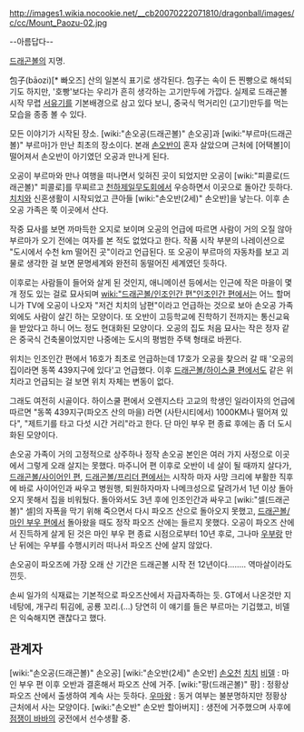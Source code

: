 http://images1.wikia.nocookie.net/__cb20070222071810/dragonball/images/c/cc/Mount_Paozu-02.jpg

--아름답다--

[[드래곤볼]]의 지명.

包子(bāozi)[* 빠오즈] 산의 일본식 표기로 생각된다. 包子는 속이 든 찐빵으로 해석되기도 하지만, '호빵'보다는 우리가 흔히 생각하는 고기만두에 가깝다. 실제로 드래곤볼 시작 무렵 [[서유기]]를 기본배경으로 삼고 있다 보니, 중국식 먹거리인 (고기)만두를 먹는 모습을 종종 볼 수 있다.

모든 이야기가 시작된 장소. [wiki:"손오공(드래곤볼)" 손오공]과 [wiki:"부르마(드래곤볼)" 부르마]가 만난 최초의 장소이다. 본래 [[손오반]]이 혼자 살았으며 근처에 [어택볼]이 떨어져서 손오반이 아기였던 오공과 만나게 된다.

오공이 부르마와 만나 여행을 떠나면서 잊혀진 곳이 되었지만 오공이 [wiki:"피콜로(드래곤볼)" 피콜로]를 무찌르고 [[천하제일무도회]]에서 우승하면서 이곳으로 돌아간 듯하다. [[치치]]와 신혼생활이 시작되었고 큰아들 [wiki:"손오반(2세)" 손오반]을 낳는다. 이후 손오공 가족은 쭉 이곳에서 산다.

작중 묘사를 보면 까마득한 오지로 보이며 오공의 언급에 따르면 사람이 거의 오질 않아 부르마가 오기 전에는 여자를 본 적도 없었다고 한다. 작품 시작 부분의 나레이션으로 "도시에서 수천 km 떨어진 곳"이라고 언급된다. 또 오공이 부르마의 자동차를 보고 괴물로 생각한 걸 보면 문명세계와 완전히 동떨어진 세계였던 듯하다.

이후로는 사람들이 들어와 살게 된 것인지, 애니메이션 등에서는 인근에 작은 마을이 몇 개 정도 있는 걸로 묘사되며 [[wiki:"드래곤볼/인조인간 편"인조인간 편]]에서는 어느 할머니가 TV에 오공이 나오자 "저건 치치의 남편"이라고 언급하는 것으로 보아 손오공 가족 외에도 사람이 살긴 하는 모양이다. 또 오반이 고등학교에 진학하기 전까지는 통신교육을 받았다고 하니 어느 정도 현대화된 모양이다. 오공의 집도 처음 묘사는 작은 정자 같은 중국식 건축물이었지만 나중에는 도시의 평범한 주택 형태로 바뀐다.

위치는 인조인간 편에서 16호가 최초로 언급하는데 17호가 오공을 찾으러 갈 때 '오공의 집이라면 동쪽 439지구에 있다'고 언급했다. 이후 [[드래곤볼/하이스쿨 편]]에서도 같은 위치라고 언급되는 걸 보면 위치 자체는 변동이 없다.

그래도 여전히 시골이다. 하이스쿨 편에서 오렌지스타 고교의 학생인 일라이자의 언급에 따르면 "동쪽 439지구(파오즈 산의 마을) 라면 (사탄시티에서) 1000KM나 떨어져 있다", "제트기를 타고 다섯 시간 거리"라고 한다. 단 마인 부우 편 종료 후에는 좀 더 도시화된 모양이다.

손오공 가족이 거의 고정적으로 상주하나 정작 손오공 본인은 여러 가지 사정으로 이곳에서 그렇게 오래 살지는 못했다. 마주니어 편 이후로 오반이 네 살이 될 때까지 살다가, [[드래곤볼/사이어인 편]], [[드래곤볼/프리더 편]]에서는 시작하 마자 사망 크리에 부활한 직후에 바로 사이어인과 싸우고 병원행, 퇴원하자마자 나메크성으로 달려가서 1년 이상 돌아오지 못해서 집을 비워뒀다. 돌아와서도 3년 후에 인조인간과 싸우고 [wiki:"셀(드래곤볼)" 셀]의 자폭을 막기 위해 죽으면서 다시 파오즈 산으로 돌아오지 못했고, [[드래곤볼/마인 부우 편]]에서 돌아왔을 때도 정작 파오즈 산에는 들르지 못했다. 오공이 파오즈 산에서 진득하게 살게 된 것은 마인 부우 편 종료 시점으로부터 10년 후로, 그나마 [[우부]]랑 만난 뒤에는 우부를 수행시키러 떠나서 파오즈 산에 살지 않았다.

손오공이 파오즈에 가장 오래 산 기간은 드래곤볼 시작 전 12년이다........ 역마살이라도 낀듯.

손씨 일가의 식재료는 기본적으로 파오즈산에서 자급자족하는 듯. GT에서 나온것만 지네탕에, 개구리 튀김에, 공룡 꼬리.(…) 당연히 이 얘기를 들은 부르마는 기겁했고, 비델은 익숙해지면 괜찮다고 했다.

== 관계자 ==
[wiki:"손오공(드래곤볼)" 손오공]
[wiki:"손오반(2세)" 손오반]
[[손오천]]
[[치치]]
[[비델]] : 마인 부우 편 이후 오반과 결혼해서 파오즈 산에 거주.
[wiki:"팡(드래곤볼)" 팡] : 정황상 파오즈 산에서 출생하여 계속 사는 듯하다.
[[우마왕]] : 동거 여부는 불분명하지만 정황상 근처에서 사는 모양이다.
[wiki:"손오반" 손오반 할아버지] : 생전에 거주했으며 사후에 [[점쟁이 바바]]의 궁전에서 선수생활 중.
